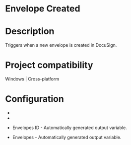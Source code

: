 ﻿# Envelope Created

# Description

Triggers when a new envelope is created in DocuSign.

# Project compatibility

Windows | Cross-platform

# Configuration

* 
* 





* Envelopes ID - Automatically generated output variable.
* Envelopes - Automatically generated output variable.
